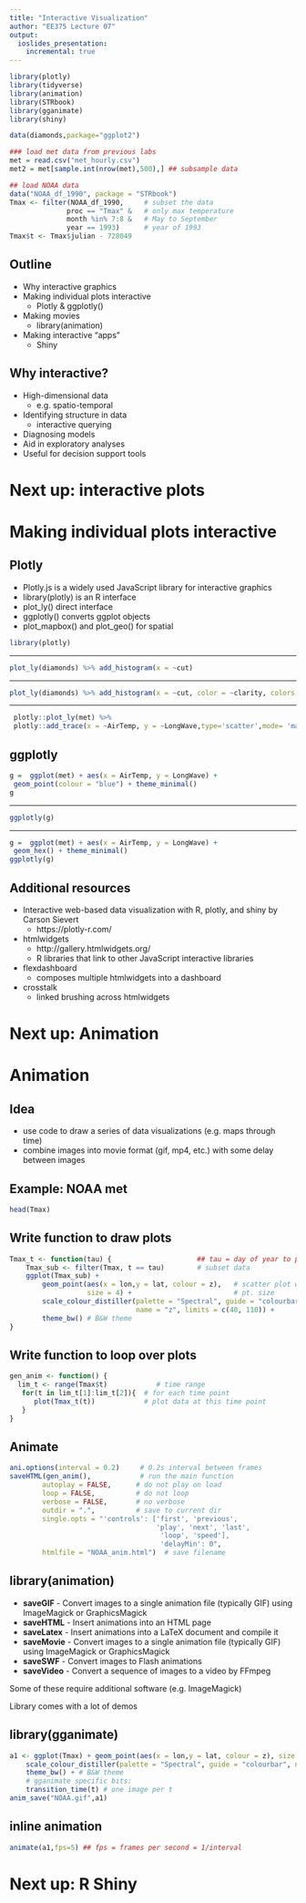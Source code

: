 ```yaml
---
title: "Interactive Visualization"
author: "EE375 Lecture 07"
output:
  ioslides_presentation:
    incremental: true
---
```


```r
library(plotly)
library(tidyverse)
library(animation)
library(STRbook)
library(gganimate)
library(shiny)

data(diamonds,package="ggplot2")

### load met data from previous labs
met = read.csv("met_hourly.csv")
met2 = met[sample.int(nrow(met),500),] ## subsample data

## load NOAA data
data("NOAA_df_1990", package = "STRbook")
Tmax <- filter(NOAA_df_1990,     # subset the data
              proc == "Tmax" &   # only max temperature
              month %in% 7:8 &   # May to September
              year == 1993)      # year of 1993
Tmax$t <- Tmax$julian - 728049
```

## Outline

- Why interactive graphics
- Making individual plots interactive
  - Plotly & ggplotly()
- Making movies
  - library(animation)
- Making interactive “apps”
  - Shiny

## Why interactive?
- High-dimensional data
   - e.g. spatio-temporal
- Identifying structure in data
   - interactive querying
- Diagnosing models
- Aid in exploratory analyses
- Useful for decision support tools

# Next up: interactive plots

# Making individual plots interactive

## Plotly
- Plotly.js is a widely used JavaScript library for interactive graphics
- library(plotly) is an R interface
 - plot_ly() direct interface
 - ggplotly() converts ggplot objects
 - plot_mapbox() and plot_geo() for spatial

```r
library(plotly)
```

---

```r
plot_ly(diamonds) %>% add_histogram(x = ~cut)
```

---

```r
plot_ly(diamonds) %>% add_histogram(x = ~cut, color = ~clarity, colors = "Accent")
```

---

```r
 plotly::plot_ly(met) %>%
 plotly::add_trace(x = ~AirTemp, y = ~LongWave,type='scatter',mode= 'markers')
```

## ggplotly

```r
g =  ggplot(met) + aes(x = AirTemp, y = LongWave) +
 geom_point(colour = "blue") + theme_minimal()
g
```

---

```r
ggplotly(g)
```

---

```r
g =  ggplot(met) + aes(x = AirTemp, y = LongWave) +
 geom_hex() + theme_minimal()
ggplotly(g)
```

## Additional resources

- Interactive web-based data visualization with R, plotly, and shiny by Carson Sievert
  - https://plotly-r.com/
- htmlwidgets
  - http://gallery.htmlwidgets.org/
  - R libraries that link to other JavaScript interactive libraries
- flexdashboard
  - composes multiple htmlwidgets into a dashboard
- crosstalk
  - linked brushing across htmlwidgets

# Next up: Animation

# Animation

## Idea
- use code to draw a series of data visualizations (e.g. maps through time)
- combine images into movie format (gif, mp4, etc.) with some delay between images

## Example: NOAA met

```r
head(Tmax)
```


## Write function to draw plots

```r
Tmax_t <- function(tau) {                     ## tau = day of year to plot
    Tmax_sub <- filter(Tmax, t == tau)        # subset data
    ggplot(Tmax_sub) +
        geom_point(aes(x = lon,y = lat, colour = z),   # scatter plot with temperature as color
                   size = 4) +                         # pt. size
        scale_colour_distiller(palette = "Spectral", guide = "colourbar",   # scale
                               name = "z", limits = c(40, 110)) +
        theme_bw() # B&W theme
}
```

## Write function to loop over plots
```r
gen_anim <- function() {
  lim_t <- range(Tmax$t)            # time range
   for(t in lim_t[1]:lim_t[2]){  # for each time point
      plot(Tmax_t(t))            # plot data at this time point
   }
}
```

## Animate

```r
ani.options(interval = 0.2)     # 0.2s interval between frames
saveHTML(gen_anim(),            # run the main function
        autoplay = FALSE,      # do not play on load
        loop = FALSE,          # do not loop
        verbose = FALSE,       # no verbose
        outdir = ".",          # save to current dir
        single.opts = "'controls': ['first', 'previous',
                                    'play', 'next', 'last',
                                     'loop', 'speed'],
                                     'delayMin': 0",
        htmlfile = "NOAA_anim.html")  # save filename
```


## library(animation)

- **saveGIF**	  - Convert images to a single animation file (typically GIF) using ImageMagick or GraphicsMagick
- **saveHTML**	- Insert animations into an HTML page
- **saveLatex**	- Insert animations into a LaTeX document and compile it
- **saveMovie**	- Convert images to a single animation file (typically GIF) using ImageMagick or GraphicsMagick
- **saveSWF**	  - Convert images to Flash animations
- **saveVideo**	- Convert a sequence of images to a video by FFmpeg

Some of these require additional software (e.g. ImageMagick)

Library comes with a lot of demos

## library(gganimate)

```r
a1 <- ggplot(Tmax) + geom_point(aes(x = lon,y = lat, colour = z), size = 4) +   # scatter plot with temperature as color
    scale_colour_distiller(palette = "Spectral", guide = "colourbar", name = "z", limits = c(40, 110)) +
    theme_bw() + # B&W theme
    # gganimate specific bits:
    transition_time(t) # one image per t
anim_save("NOAA.gif",a1)
```

## inline animation

```r
animate(a1,fps=5) ## fps = frames per second = 1/interval
```

# Next up: R Shiny
